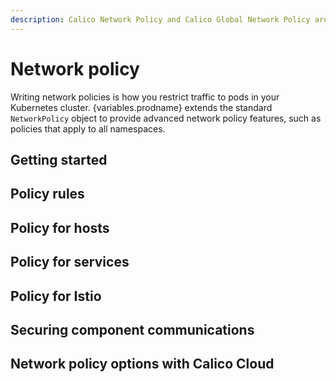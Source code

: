 ```yaml
---
description: Calico Network Policy and Calico Global Network Policy are the fundamental resources to secure workloads and hosts, and to adopt a zero trust security model.
---
```




# Network policy

Writing network policies is how you restrict traffic to pods in your Kubernetes cluster.
{variables.prodname} extends the standard `NetworkPolicy` object to provide advanced network policy features, such as policies that apply to all namespaces.

## Getting started

<DocCardLinkLayout>
  <DocCardLink docId='network-policy/adopt-zero-trust' />
  <DocCardLink docId='network-policy/get-started/calico-policy/calico-network-policy' />
  <DocCardLink docId='network-policy/get-started/calico-policy/calico-policy-tutorial' />
  <DocCardLink docId='network-policy/get-started/kubernetes-policy/kubernetes-network-policy' />
  <DocCardLink docId='network-policy/get-started/kubernetes-policy/kubernetes-demo' />
  <DocCardLink docId='network-policy/get-started/kubernetes-policy/kubernetes-policy-basic' />
  <DocCardLink docId='network-policy/get-started/kubernetes-policy/kubernetes-policy-advanced' />
  <DocCardLink docId='network-policy/get-started/kubernetes-default-deny' />
</DocCardLinkLayout>

## Policy rules

<DocCardLinkLayout>
  <DocCardLink docId='network-policy/policy-rules/policy-rules-overview' />
  <DocCardLink docId='network-policy/policy-rules/namespace-policy' />
  <DocCardLink docId='network-policy/policy-rules/service-policy' />
  <DocCardLink docId='network-policy/policy-rules/service-accounts' />
  <DocCardLink docId='network-policy/policy-rules/external-ips-policy' />
  <DocCardLink docId='network-policy/policy-rules/icmp-ping' />
</DocCardLinkLayout>


## Policy for hosts

<DocCardLinkLayout>
<DocCardLink docId='network-policy/hosts/protect-hosts' />
<DocCardLink docId='network-policy/hosts/kubernetes-nodes' />
<DocCardLink docId='network-policy/hosts/protect-hosts-tutorial' />
<DocCardLink docId='network-policy/hosts/host-forwarded-traffic' />
</DocCardLinkLayout>


## Policy for services

<DocCardLinkLayout>
<DocCardLink docId='network-policy/services/kubernetes-node-ports' />
<DocCardLink docId='network-policy/services/services-cluster-ips' />
</DocCardLinkLayout>

## Policy for Istio

<DocCardLinkLayout>
<DocCardLink docId='network-policy/istio/app-layer-policy' />
<DocCardLink docId='network-policy/istio/http-methods' />
<DocCardLink docId='network-policy/istio/enforce-policy-istio' />
</DocCardLinkLayout>

## Securing component communications

<DocCardLinkLayout>
<DocCardLink docId='network-policy/encrypt-cluster-pod-traffic' />
<DocCardLink docId='network-policy/comms/crypto-auth' />
<DocCardLink docId='network-policy/comms/reduce-nodes' />
<DocCardLink docId='network-policy/comms/secure-metrics' />
<DocCardLink docId='network-policy/comms/secure-bgp' />
</DocCardLinkLayout>

## Network policy options with Calico Cloud

<DocCardLinkLayout>
  <PaidProductDocCardLink
    url='calico-cloud/network-policy/recommendations/policy-recommendations'
    paidProductName='cloud'
    title='Policy recommendations'
    description='Enable continuous policy recommendations to secure unprotected namespaces or workloads.'
  />
  <PaidProductDocCardLink
    url='/calico-cloud/network-policy/policy-tiers/tiered-policy'
    paidProductName='cloud'
    title='Get started with policy tiers'
    description='Learn about policies, tiers, and policy evaluation.'
  />
  <PaidProductDocCardLink
    url='calico-cloud/network-policy/domain-based-policy'
    paidProductName='cloud'
    title='DNS policy'
    description='Use domain names to allow traffic to destinations outside of a cluster by their DNS names instead of by their IP addresses.'
  />
  <PaidProductDocCardLink
    url='/calico-cloud/network-policy/staged-network-policies'
    paidProductName='cloud'
    title='Staged network policy'
    description='Stage and preview policies to observe traffic implications before enforcing them.'
  />
</DocCardLinkLayout>